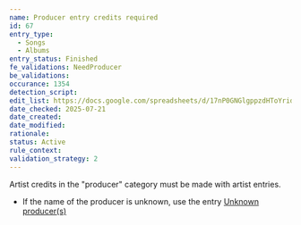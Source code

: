 ```yaml
---
name: Producer entry credits required
id: 67
entry_type:
  - Songs
  - Albums
entry_status: Finished
fe_validations: NeedProducer
be_validations:
occurance: 1354
detection_script:
edit_list: https://docs.google.com/spreadsheets/d/17nP0GNGlgppzdHToYridM9dsh0QwSnT5GjvPC5pP7LA
date_checked: 2025-07-21
date_created:
date_modified:
rationale:
status: Active
rule_context:
validation_strategy: 2
---
```

Artist credits in the "producer" category must be made with artist entries. 

- If the name of the producer is unknown, use the entry [Unknown producer(s)](https://vocadb.net/Ar/23966)
